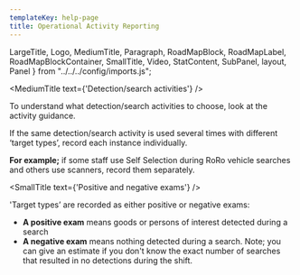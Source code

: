 ```yaml
---
templateKey: help-page
title: Operational Activity Reporting
---
```

LargeTitle, Logo, MediumTitle, Paragraph, RoadMapBlock, RoadMapLabel, RoadMapBlockContainer, SmallTitle, Video, StatContent,
SubPanel, layout, Panel } from "../../../config/imports.js";

<MediumTitle text={'Detection/search activities'} />

To understand what detection/search activities to choose, look at the activity guidance.

If the same detection/search activity is used several times with different ‘target types’, record each instance individually.

**For example;** if some staff use Self Selection during RoRo vehicle searches and others use scanners, record them separately.

<SmallTitle text={'Positive and negative exams'} />

'Target types’ are recorded as either positive or negative exams:

<ul class="govuk-list govuk-list--bullet">
	<li><strong>A positive exam</strong> means goods or persons of interest detected during a search</li>
	<li><strong>A negative exam</strong> means nothing detected during a search. Note; you can give an estimate if you don't know the exact number of searches that resulted in no detections during the shift.</li>
</ul>

